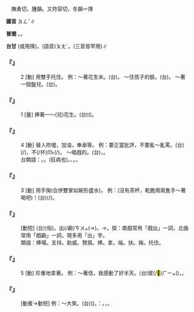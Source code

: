 
=={{ruby|捧|ㄆㄥˇ}}==

　撫勇切，腫韻。又符容切，冬韻＝捀

'''國音''' <rt>ㄆㄥˇ</rt>∥

'''普閩''' {{ruby|(文)|ㄏㆲˊ}}{{ruby|、|ㄏㆲˋ}}。{{ruby|(白)|ㄆㄤˊ}}{{ruby|、|ㄆㆲˋ}}。

'''台甘''' {{ruby|(文)|ㄆㆲˋ}}(或用捀)。(語音)<rt>ㄆㄤˊ</rt>。{{ruby|(文)|ㄏㆲˋ}}{{ruby|、|ㄏㆲˊ}}{{ruby|、|ㄏㆲ˫}}(三音皆罕用)∥

    

==='''『{{ruby|捧|ㄆㄥˇ}}』'''===
:2  [動] 用雙手托住。 例：～著花生米。(台){{ruby|捧|ㄆㆲˋ}}{{ruby|土|ㄊㆦˊ}}{{ruby|豆|ㄉㄠ˫}}。 ～住孩子的臉。(台){{ruby|雙|ㄒㄧㄤ}}{{ruby|手|ㄑㄧㄨˋ}}{{ruby|扶|ㄏㄨˊ}}{{ruby|<mark>&#xffb51;</mark>|ㆣㄧㄣˋ}}{{ruby|仔|ㄚ}}{{ruby|丌|ㆤ}}{{ruby|面|ㆠㄧㄣ˫}}。 ～著一個盤兒。(台){{ruby|捧|ㄆㄤˊ}}{{ruby|一|ㄐㄧㆵ ͘}}{{ruby|塊|ㄉㆤ˪}}{{ruby|盤|ㄅㄨㆩˊ}}{{ruby|仔|ㄚ}}。
    

==='''『{{ruby|捧|ㄆㄥˇ}}』'''===
:1  [量] 捧著一～(兒)花生。(台)({{ruby|手|ㄑㄧㄨˋ}}{{ruby|裏|ㄌㄧㄣ˪}}){{ruby|捧|ㄆㆲˋ}}{{ruby|一|ㄐㄧㆵ ͘}}{{ruby|捧|ㄆㆲˋ}}{{ruby|土|ㄊㆦˊ}}{{ruby|豆|ㄉㄠ˫}}。
    

==='''『{{ruby|捧|ㄆㄥˇ}}』'''===
:4  [動] 替人吹噓，加油，奉承等。 例：要正當批評，不要亂～亂罵。(台){{ruby|著|ㄉㄧㄜㆷ}}{{ruby|愛|ㄞ˪}}{{ruby|正|ㄐㄧㄥ˪}}{{ruby|正|ㄐㄧㄥ˪}}{{ruby|當|ㄉㆲ}}{{ruby|當|ㄉㆲ}}{{ruby|去|ㄎㄧ˪}}(/{{ruby|來|ㄌㄞˊ}}){{ruby|批|ㄆㄨㆤ}}{{ruby|評|ㄆㄧㄥˊ}}，不(/伓)<rt>ㆬ˫</rt>{{ruby|通|ㄊㄤ}}{{ruby|濫|ㄌㆰ˫}}{{ruby|糝|ㄙㆰˋ}}{{ruby|呵|ㄜ}}{{ruby|咾|ㄌㄜˋ}}(/{{ruby|扶|ㄆㆦˊ}}){{ruby|或|ㄧㄚㆷ ͘}}{{ruby|是|ㄒㄧ˫}}{{ruby|烏|ㆦ}}{{ruby|白|ㄅㆤㆷ ͘}}{{ruby|罵|ㄇㄚ˫}}{{ruby|/|ㄇㆤ˫}}。 ～唱戲的。(台){{ruby|呵|ㄜ}}{{ruby|咾|ㄌㄜˋ}}{{ruby|戲|ㄏㄧ˪}}{{ruby|班|ㄅㄢ}}，{{ruby|替|ㄊㄨㆤ˪}}{{ruby|/|ㄊㆤ˪}}{{ruby|做|ㄗㄨㆤ˪}}{{ruby|/|ㄗㄜ˪}}{{ruby|戲|ㄏㄧ˪}}{{ruby|丌|ㆤ}}{{ruby|演|ㄧㄢˋ}}{{ruby|員|ㄨㄢˊ}}{{ruby|宣|ㄙㄨㄢ}}{{ruby|傳|ㄊㄨㄢˊ}}{{ruby|好|ㄏㄜˋ}}{{ruby|話|ㄨㆤ˫}}。
:台類語：{{ruby|扶|ㄆㆦˊ}}。{{ruby|風|ㄏㆲ}}。{{ruby|<mark>&#xf9064;</mark>|ㄒㄧㄠˋ}}(狂病也)。{{ruby|瘋|ㄏㆲ}}、{{ruby|狂|ㄍㆲˊ}}。{{ruby|迷|ㆠㆤˊ}}。
:
    

==='''『{{ruby|捧|ㄆㄥˇ}}』'''===
:3  [動] 用手掬(合併雙掌如碗形盛水)。 例：(沒有茶杯，乾脆用兩隻手～著喝吧)！(台){{ruby|用|ㄧㆲ˫}}{{ruby|雙|ㄒㄧㄤ}}{{ruby|手|ㄑㄧㄨˋ}}{{ruby|捧|ㄆㆲˋ}}{{ruby|起|·ㄎㄧˋ}}{{ruby|來|·ㄌㄞˊ}}{{ruby|食|ㄐㄧㄚㆷ ͘}}(/{{ruby|<mark>&#xffbf1;</mark>|ㄌㄧㆬ}}){{ruby|喏|ㄎㆦㆷ}}。
    

==='''『{{ruby|捧|ㄆㄥˇ}}{{ruby|場|ㄔㄤˊ}}』'''===
: [動短] (台){{ruby|捧|ㄆㄤˊ}}{{ruby|場|ㄉㄧㆧˊ}}{{ruby|/|ㄉㄧㆫˊ}}(俗)。{{ruby|去|ㄎㄧ˪}}{{ruby|戲|ㄏㄧ˪}}{{ruby|園|ㄏㆭˊ}}{{ruby|特|ㄉㄧㆤㆶ ͘}}{{ruby|別|ㄅㄧㄚㆵ ͘}}{{ruby|欣|ㄏㄧㆬ}}{{ruby|賞|ㄒㄧㆲˋ}}{{ruby|戲|ㄏㄧ˪}}出(/齣)<rt>ㄘㄨㆵ</rt>{{ruby|或|ㄧㄚㆷ ͘}}{{ruby|是|ㄒㄧ˫}}{{ruby|戲|ㄏㄧ˪}}{{ruby|班|ㄅㄢ}}(→{{ruby|演|ㄧㄢˋ}}{{ruby|員|ㄨㄢˊ}})。→{{ruby|泛|ㄏㄨㆩ˪}}{{ruby|指|ㄐㄧˋ}}{{ruby|特|ㄉㄧㆤㆶ ͘}}{{ruby|別|ㄅㄧㄚㆵ ͘}}{{ruby|替|ㄊㄨㆤ˪}}{{ruby|/|ㄊㆤ˪}}{{ruby|別|ㄅㄚㆵ ͘}}{{ruby|人|ㄌㄤˊ}}{{ruby|丌|ㆤ}}{{ruby|某|ㆠㆦˋ}}{{ruby|種|ㄐㄧㆲˋ}}{{ruby|活|ㄨㄚㆷ ͘}}{{ruby|動|ㄉㄤ˫}}{{ruby|表|ㄅㄧㄠˋ}}{{ruby|示|ㄒㄧ˫}}{{ruby|贊|ㄗㄢ˪}}{{ruby|助|ㄗㆦ˫}}。按：南戲常用「戲出」一詞，北曲常用「戲齣」一詞，現多用「出」字。
:類語：捧場。支持。助威。贊揚。捧。拿。端。扶。掬。托住。
:
    

==='''『{{ruby|捧|ㄆㄥˇ}}』'''===
:5  [動] 珍重地拿著。 例：～著信，我感動了好半天。(台){{ruby|我|ㆣㄨㄚˋ}}{{ruby|自|ㄗㄨ˫}}彼(/<mark>&#xf8fbe;</mark>)<rt>ㄏㄧㆵ</rt>{{ruby|一|ㄐㄧㆵ ͘}}{{ruby|張|ㄉㄧㆫ}}{{ruby|/|ㄉㄧㆧ}}{{ruby|批|ㄆㄨㆤ}}{{ruby|/|ㄆㆤ}}({{ruby|指|ㄐㄧˋ}}{{ruby|教|ㄍㄠ˪}}{{ruby|入|ㄌㄧㆴ ͘}}{{ruby|學|ㄜㆷ ͘}}{{ruby|丌|ㆤ}}{{ruby|參|ㄘㆰ}}{{ruby|考|ㄎㄜˋ}}{{ruby|事|ㄙㄨ˫}}{{ruby|項|ㄏㄤ˫}}{{ruby|等|ㄉㄧㄥˋ}}){{ruby|捧|ㄆㆲˋ}}{{ruby|著|ㄉㄧㄠˊ}}{{ruby|咧|ㄌㆤ˪}}，{{ruby|非|ㄏㄨㄧ}}{{ruby|常|ㄒㄧㆲˊ}}{{ruby|感|ㄍㆰˋ}}{{ruby|激|ㄍㄧㆤㆶ}}。
    

==='''『{{ruby|捧|ㄆㄥˇ}}{{ruby|腹|ㄈㄨˋ}}』'''===
: [動賓→動短] 例：～大笑。(台)({{ruby|因|ㄧㄣ}}{{ruby|為|ㄨㄧ˫}}{{ruby|大|ㄉㄨㄚ˫}}{{ruby|笑|ㄑㄧㄜ˪}}){{ruby|笑|ㄑㄧㄜ˪}}{{ruby|到|ㄍㄚㆷ}}{{ruby|腹|ㄅㄚㆶ}}{{ruby|肚|ㄉㆦˋ}}{{ruby|邊|ㄅㆪ}}{{ruby|痛|ㄊㄧㆩ˪}}。{{ruby|按|ㄢ˪}}：{{ruby|因|ㄧㄣ}}{{ruby|為|ㄨㄧ˫}}{{ruby|大|ㄉㄨㄚ˫}}{{ruby|笑|ㄑㄧㄜ˪}}{{ruby|腹|ㄅㄚㆶ}}{{ruby|肚|ㄉㆦˋ}}{{ruby|邊|ㄅㆪ}}{{ruby|會|ㄨㆤ˫}}{{ruby|/|ㆤ˫}}{{ruby|痠|ㄙㆭ}}{{ruby|痛|ㄊㄧㆩ˪}}。{{ruby|雙|ㄒㄧㄤ}}{{ruby|手|ㄑㄧㄨˋ}}{{ruby|去|ㄎㄧ˪}}{{ruby|掩|ㆰ}}，{{ruby|那|ㄋㄚˋ}}{{ruby|像|ㄑㄧㆫ˫}}{{ruby|/|ㄑㄧㆧ˫}}{{ruby|抱|ㄆㄜ˫}}{{ruby|咧|ㄌㆤ˪}}。
    
